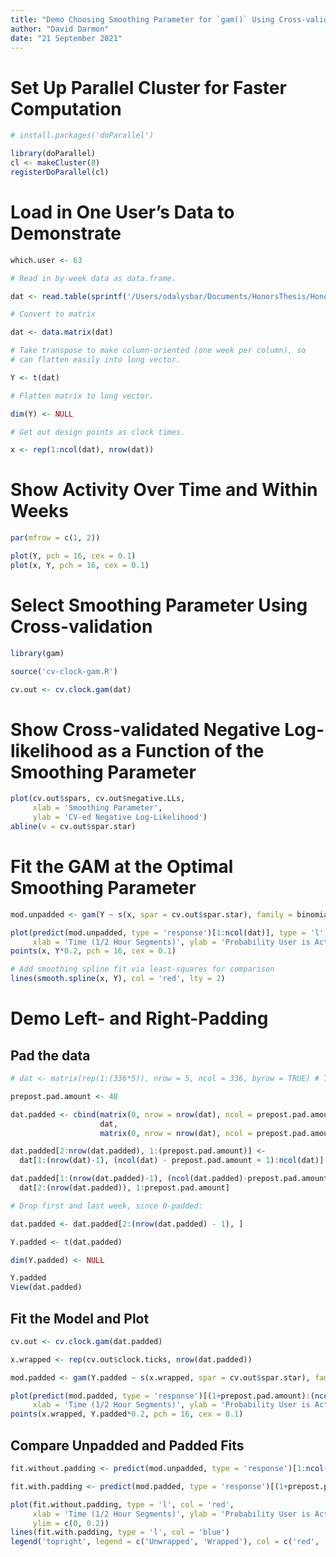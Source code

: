 ```yaml
---
title: "Demo Choosing Smoothing Parameter for `gam()` Using Cross-validation"
author: "David Darmon"
date: "21 September 2021"
---
```


# Set Up Parallel Cluster for Faster Computation

```r
# install.packages('doParallel')

library(doParallel)
cl <- makeCluster(8)
registerDoParallel(cl)
```

# Load in One User's Data to Demonstrate

```r
which.user <- 63

# Read in by-week data as data.frame.

dat <- read.table(sprintf('/Users/odalysbar/Documents/HonorsThesis/HonorsThesis-TikTok/BinSeq-MatrixWSpaces/matrix-%g.txt', which.user), sep = ' ', header = FALSE)

# Convert to matrix

dat <- data.matrix(dat)

# Take transpose to make column-oriented (one week per column), so 
# can flatten easily into long vector.

Y <- t(dat)

# Flatten matrix to long vector.

dim(Y) <- NULL

# Get out design points as clock times.

x <- rep(1:ncol(dat), nrow(dat))
```

# Show Activity Over Time and Within Weeks

```r
par(mfrow = c(1, 2))

plot(Y, pch = 16, cex = 0.1)
plot(x, Y, pch = 16, cex = 0.1)
```

# Select Smoothing Parameter Using Cross-validation

```r
library(gam)
```

```r
source('cv-clock-gam.R')

cv.out <- cv.clock.gam(dat)
```

# Show Cross-validated Negative Log-likelihood as a Function of the Smoothing Parameter

```r
plot(cv.out$spars, cv.out$negative.LLs, 
     xlab = 'Smoothing Parameter',
     ylab = 'CV-ed Negative Log-Likelihood')
abline(v = cv.out$spar.star)
```

# Fit the GAM at the Optimal Smoothing Parameter

```r
mod.unpadded <- gam(Y ~ s(x, spar = cv.out$spar.star), family = binomial)

plot(predict(mod.unpadded, type = 'response')[1:ncol(dat)], type = 'l', ylim = c(0, 0.2),
     xlab = 'Time (1/2 Hour Segments)', ylab = 'Probability User is Active')
points(x, Y*0.2, pch = 16, cex = 0.1)

# Add smoothing spline fit via least-squares for comparison
lines(smooth.spline(x, Y), col = 'red', lty = 2)
```

# Demo Left- and Right-Padding

## Pad the data

```r
# dat <- matrix(rep(1:(336*5)), nrow = 5, ncol = 336, byrow = TRUE) # Test case checking the padding

prepost.pad.amount <- 48

dat.padded <- cbind(matrix(0, nrow = nrow(dat), ncol = prepost.pad.amount),
                    dat,
                    matrix(0, nrow = nrow(dat), ncol = prepost.pad.amount))

dat.padded[2:nrow(dat.padded), 1:(prepost.pad.amount)] <- 
  dat[1:(nrow(dat)-1), (ncol(dat) - prepost.pad.amount + 1):ncol(dat)]

dat.padded[1:(nrow(dat.padded)-1), (ncol(dat.padded)-prepost.pad.amount + 1):ncol(dat.padded)] <-
  dat[2:(nrow(dat.padded)), 1:prepost.pad.amount]

# Drop first and last week, since 0-padded:

dat.padded <- dat.padded[2:(nrow(dat.padded) - 1), ]

Y.padded <- t(dat.padded)

dim(Y.padded) <- NULL

Y.padded
View(dat.padded)
```

## Fit the Model and Plot

```r
cv.out <- cv.clock.gam(dat.padded)
```

```r
x.wrapped <- rep(cv.out$clock.ticks, nrow(dat.padded))

mod.padded <- gam(Y.padded ~ s(x.wrapped, spar = cv.out$spar.star), family = binomial)

plot(predict(mod.padded, type = 'response')[(1+prepost.pad.amount):(ncol(dat.padded) - prepost.pad.amount)], type = 'l', ylim = c(0, 0.2),
     xlab = 'Time (1/2 Hour Segments)', ylab = 'Probability User is Active')
points(x.wrapped, Y.padded*0.2, pch = 16, cex = 0.1)
```

## Compare Unpadded and Padded Fits

```r
fit.without.padding <- predict(mod.unpadded, type = 'response')[1:ncol(dat)]

fit.with.padding <- predict(mod.padded, type = 'response')[(1+prepost.pad.amount):(ncol(dat.padded) - prepost.pad.amount)]
```

```r
plot(fit.without.padding, type = 'l', col = 'red',
     xlab = 'Time (1/2 Hour Segments)', ylab = 'Probability User is Active',
     ylim = c(0, 0.2))
lines(fit.with.padding, type = 'l', col = 'blue')
legend('topright', legend = c('Unwrapped', 'Wrapped'), col = c('red', 'blue'), lty = 1)
```





